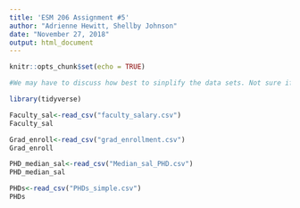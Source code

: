 ```yaml
---
title: 'ESM 206 Assignment #5'
author: "Adrienne Hewitt, Shellby Johnson"
date: "November 27, 2018"
output: html_document
---
```


```r
knitr::opts_chunk$set(echo = TRUE)
```

```r

#We may have to discuss how best to sinplify the data sets. Not sure if the alterations that I made are sufficient. 

library(tidyverse)

Faculty_sal<-read_csv("faculty_salary.csv")
Faculty_sal

Grad_enroll<-read_csv("grad_enrollment.csv")
Grad_enroll

PHD_median_sal<-read_csv("Median_sal_PHD.csv")
PHD_median_sal

PHDs<-read_csv("PHDs_simple.csv")
PHDs

```


